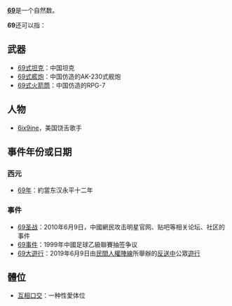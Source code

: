 '''[[69|69]]'''是一个自然数。

'''69'''还可以指：
==武器==
*[[69式坦克|69式坦克]]：中国坦克
*[[69式艦炮|69式艦炮]]：中国仿造的AK-230式舰炮
*[[69式火箭筒|69式火箭筒]]：中国仿造的RPG-7

== 人物 ==

* [[6ix9ine|6ix9ine]]，美国饶舌歌手

==事件年份或日期==
===西元===
*[[69年|69年]]：約當东汉永平十二年
===事件===
*[[69圣战|69圣战]]：2010年6月9日，中國網民攻击明星官网、贴吧等相关论坛、社区的事件
*[[69事件|69事件]]：1999年中國足球乙級聯賽抽签争议
*[[「守護香港反送中」大遊行|69大遊行]]：2019年6月9日由[[民間人權陣線|民間人權陣線]]所舉辦的[[反送中|反送中]]公眾[[遊行|遊行]]

==體位==
*[[互相口交|互相口交]]：一种性愛体位

{{disambig|Cat=数字消歧義}}
